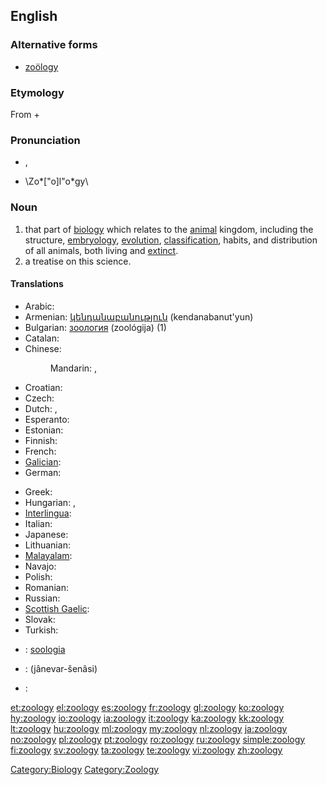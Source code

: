 {{wikipedia}}
==English==

===Alternative forms===
* [[zoölogy]]

===Etymology===
From {{etyl|grc|en}} {{term|ζῷον||tr=zōon|lang=grc|animal|sc=polytonic}} + {{term|λόγος||tr=logos|lang=grc|knowledge|sc=polytonic}}

===Pronunciation===
* {{IPA|/zəʊˈɒlədʒi/}}, {{SAMPA|/z@U"Ql@dZi/}}
* \Zo*["o]l"o*gy\

===Noun===
{{en-noun|zoologies}}

# that part of [[biology]] which relates to the [[animal]] kingdom, including the structure, [[embryology]], [[evolution]], [[classification]], habits, and distribution of all animals, both living and [[extinct]].
# a treatise on this science.

====Translations====
{{trans-top|science that studies the animal kingdom}}
* Arabic: {{t|ar|علم الحيوان |m}}
* Armenian: [[կենդանաբանություն]] (kendanabanut'yun)
* Bulgarian: [[зоология]] (zoológija) {{f}} (1)
* Catalan: {{t+|ca|zoologia|f}}
* Chinese:
*: Mandarin: {{t-|cmn|動物學|sc=Hani}}, {{t-|cmn|动物学|tr=dòngwùxué|sc=Hani}}
* Croatian: {{t-|hr|zoologija|f|alt=zoològija}}
* Czech: {{t+|cs|zoologie|f}}
* Dutch: {{t+|nl|zoölogie}}, {{t+|nl|dierkunde}}
* Esperanto: {{t-|eo|zoologio|xs=Esperanto}}
* Estonian: {{t-|et|zooloogia}}
* Finnish: {{t+|fi|eläintiede}}
* French: {{t+|fr|zoologie|f}}
* [[Galician]]: {{t+|gl|zooloxía|f|xs=Galician}}
* German: {{t+|de|Zoologie|f}}
{{trans-mid}}
* Greek: {{t+|el|ζωολογία|f|tr=zo'oloγía}}
* Hungarian: {{t+|hu|állattan}}, {{t+|hu|zoológia}}
* [[Interlingua]]: {{t+|ia|zoologia|xs=Interlingua}}
* Italian: {{t+|it|zoologia|f}}
* Japanese: {{t+|ja|動物学|tr=dōbutsugaku}}
* Lithuanian: {{t+|lt|zoologija|f|xs=Lithuanian}}
* [[Malayalam]]: {{t|ml|ജന്തുശാസ്ത്രം|sc=Mlym|xs=Malayalam}}
* Navajo: {{tø|nv|naaldeehii naalkaah}}
* Polish: {{t+|pl|zoologia|f}}
* Romanian: {{t+|ro|zoologie|f}}
* Russian: {{t+|ru|зоология|f|tr=zoológija}}
* [[Scottish Gaelic]]: {{t-|gd|ainmh-eòlas|m|xs=Scottish Gaelic}}
* Slovak: {{t-|sk|zoológia|f}}
* Turkish: {{t|tr|zooloji}}
{{trans-bottom}}

{{checktrans-top}}
* {{ttbc|Novial}}: [[soologia]]
{{trans-mid}}
* {{ttbc|Persian}}: {{fa-Arab|[[جانورشناسی]]}} (jânevar-šenâsi)
* {{ttbc|sv}}: {{t+|sv|zoologi|c}}
{{trans-bottom}}

[[Category:Biology]]
[[Category:Zoology]]

[[et:zoology]]
[[el:zoology]]
[[es:zoology]]
[[fr:zoology]]
[[gl:zoology]]
[[ko:zoology]]
[[hy:zoology]]
[[io:zoology]]
[[ia:zoology]]
[[it:zoology]]
[[ka:zoology]]
[[kk:zoology]]
[[lt:zoology]]
[[hu:zoology]]
[[ml:zoology]]
[[my:zoology]]
[[nl:zoology]]
[[ja:zoology]]
[[no:zoology]]
[[pl:zoology]]
[[pt:zoology]]
[[ro:zoology]]
[[ru:zoology]]
[[simple:zoology]]
[[fi:zoology]]
[[sv:zoology]]
[[ta:zoology]]
[[te:zoology]]
[[vi:zoology]]
[[zh:zoology]]